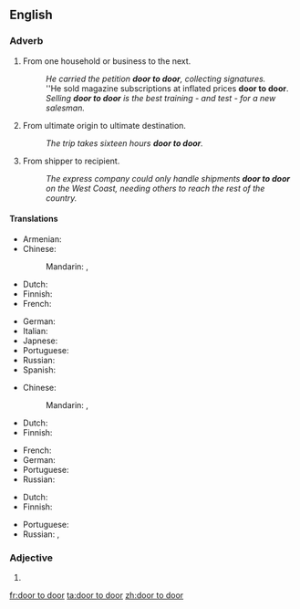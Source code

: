 ==English==

===Adverb===
{{en-adv|head=[[door]] [[to]] [[door]]}}

# {{context|by metonymy|lang=en}} From one household or business to the next.
#: ''He carried the petition '''door to door''', collecting signatures.''
#: ''He sold magazine subscriptions at inflated prices '''door to door'''.
#: ''Selling '''door to door''' is the best training - and test - for a new salesman.''
# {{context|by metonymy|lang=en}} From ultimate origin to ultimate destination.
#: ''The trip takes sixteen hours '''door to door'''.''
# {{context|by further extension|lang=en}} From shipper to recipient.
#: ''The express company could only handle shipments '''door to door''' on the West Coast, needing others to reach the rest of the country.''

====Translations====
{{trans-top|from one household or business to the next}}
* Armenian: {{t|hy|դռնեդուռ|sc=Armn}}
* Chinese:
*: Mandarin: {{t|cmn|門到門|sc=Hani}}, {{t|cmn|门到门|tr=mén dào mén|sc=Hani}}
* Dutch: {{t-|nl|van door tot deur}}
* Finnish: {{t-|fi|ovelta ovelle}}
* French: {{t+|fr|porte à porte}}
{{trans-mid}}
* German: {{t-|de|von Tür zu Tür}}
* Italian: {{t-|it|porta a porta}}
* Japnese: {{t-|ja|各戸|tr=かっこ, kakko|sc=Jpan}}
* Portuguese: {{t-|pt|de porta em porta}}
* Russian: {{t-|ru|поквартирно|tr=pokvartírno|sc=Cyrl}}
* Spanish: {{t-|es|de puerta en puerta}}
{{trans-bottom}}

{{trans-top|from ultimate origin to ultimate destination}}
* Chinese:
*: Mandarin: {{t|cmn|門到門|sc=Hani}}, {{t|cmn|门到门|tr=mén dào mén|sc=Hani}}
* Dutch: {{t-|nl|van door tot deur}}
* Finnish: {{t-|fi|ovelta ovelle}}
{{trans-mid}}
* French: {{t+|fr|porte à porte}}
* German: {{t-|de|von Tür zu Tür}}
* Portuguese: {{t-|pt|porta a porta}}
* Russian: {{t-|ru|от двери к двери|tr=ot dvéri k dvéri|sc=Cyrl}}
{{trans-bottom}}

{{trans-top|from ultimate shipper to ultimate recipient}}
* Dutch: {{t-|nl|van door tot deur}}
* Finnish: {{t-|fi|ovelta ovelle}}
{{trans-mid}}
* Portuguese: {{t-|pt|porta a porta}}
* Russian: {{t+|ru|сквозной|tr=skvoznój|sc=Cyrl}}, {{t+|ru|адресный|tr=ádresnyj|sc=Cyrl}}
{{trans-bottom}}

===Adjective===
{{en-adj|head=[[door]] [[to]] door|-}}

# {{alternative spelling of|door-to-door}}

[[fr:door to door]]
[[ta:door to door]]
[[zh:door to door]]